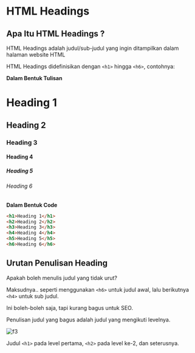 # HTML Headings


## Apa Itu HTML Headings ?


HTML Headings adalah judul/sub-judul yang ingin ditampilkan dalam halaman website HTML

HTML Headings didefinisikan dengan `<h1>` hingga `<h6>`, contohnya:

**Dalam Bentuk Tulisan**

# Heading 1
## Heading 2
### Heading 3
#### Heading 4
##### Heading 5
###### Heading 6

**Dalam Bentuk Code**

```html
<h1>Heading 1</h1>
<h2>Heading 2</h2>
<h3>Heading 3</h3>
<h4>Heading 4</h4>
<h5>Heading 5</h5>
<h6>Heading 6</h6>
```

## Urutan Penulisan Heading

Apakah boleh menulis judul yang tidak urut?

Maksudnya.. seperti menggunakan `<h6>` untuk judul awal, lalu berikutnya `<h4>` untuk sub judul.

Ini boleh-boleh saja, tapi kurang bagus untuk SEO.

Penulisan judul yang bagus adalah judul yang mengikuti levelnya.

![f3](https://user-images.githubusercontent.com/117712623/211456161-f62f1af1-92fa-4b02-800a-46b295926ee7.png)

Judul `<h1>` pada level pertama, `<h2>` pada level ke-2, dan seterusnya.
